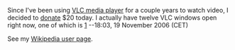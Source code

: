 Since I've been using [[VLC media player]] for a couple years to watch video, I decided to [[donate]] $20 today.  I actually have twelve VLC windows open right now, one of which is [http://fsfeurope.org/projects/gplv3/fsfe-gplv3-richard-stallman.theora.ogg.torrent] --18:03, 19 November 2006 (CET)

See my [[Wikipedia:User:Pmsyyz|Wikipedia user page]].